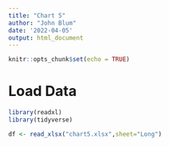 ```yaml
---
title: "Chart 5"
author: "John Blum"
date: '2022-04-05'
output: html_document
---
```


```r
knitr::opts_chunk$set(echo = TRUE)
```

# Load Data
```r
library(readxl)
library(tidyverse)

df <- read_xlsx("chart5.xlsx",sheet="Long")

```

